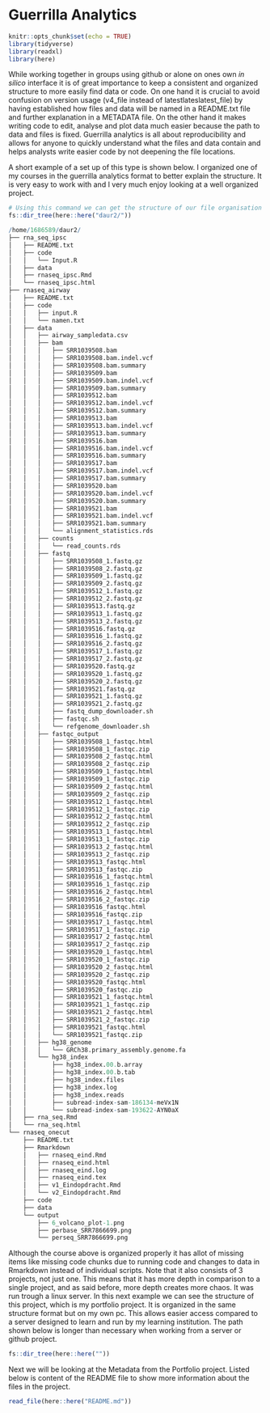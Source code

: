 # Guerrilla Analytics


```r
knitr::opts_chunk$set(echo = TRUE)
library(tidyverse)
library(readxl)
library(here)
```


While working together in groups using github or alone on ones own *in silico* interface it is of great importance to keep a consistent and organized structure to more easily find data or code. On one hand it is crucial to avoid confusion on version usage (v4_file instead of latestlateslatest_file) by having established how files and data will be named in a README.txt file and further explanation in a METADATA file. On the other hand it makes writing code to edit, analyse and plot data much easier because the path to data and files is fixed. Guerrilla analytics is all about reproducibility and allows for anyone to quickly understand what the files and data contain and helps analysts write easier code by not deepening the file locations. 

A short example of a set up of this type is shown below. I organized one of my courses in the guerrilla analytics format to better explain the structure. It is very easy to work with and I very much enjoy looking at a well organized project.

```r
# Using this command we can get the structure of our file organisation 
fs::dir_tree(here::here("daur2/"))

/home/1686589/daur2/
├── rna_seq_ipsc
│   ├── README.txt
│   ├── code
│   │   └── Input.R
│   ├── data
│   ├── rnaseq_ipsc.Rmd
│   └── rnaseq_ipsc.html
├── rnaseq_airway
│   ├── README.txt
│   ├── code
│   │   ├── input.R
│   │   └── namen.txt
│   ├── data
│   │   ├── airway_sampledata.csv
│   │   ├── bam
│   │   │   ├── SRR1039508.bam
│   │   │   ├── SRR1039508.bam.indel.vcf
│   │   │   ├── SRR1039508.bam.summary
│   │   │   ├── SRR1039509.bam
│   │   │   ├── SRR1039509.bam.indel.vcf
│   │   │   ├── SRR1039509.bam.summary
│   │   │   ├── SRR1039512.bam
│   │   │   ├── SRR1039512.bam.indel.vcf
│   │   │   ├── SRR1039512.bam.summary
│   │   │   ├── SRR1039513.bam
│   │   │   ├── SRR1039513.bam.indel.vcf
│   │   │   ├── SRR1039513.bam.summary
│   │   │   ├── SRR1039516.bam
│   │   │   ├── SRR1039516.bam.indel.vcf
│   │   │   ├── SRR1039516.bam.summary
│   │   │   ├── SRR1039517.bam
│   │   │   ├── SRR1039517.bam.indel.vcf
│   │   │   ├── SRR1039517.bam.summary
│   │   │   ├── SRR1039520.bam
│   │   │   ├── SRR1039520.bam.indel.vcf
│   │   │   ├── SRR1039520.bam.summary
│   │   │   ├── SRR1039521.bam
│   │   │   ├── SRR1039521.bam.indel.vcf
│   │   │   ├── SRR1039521.bam.summary
│   │   │   └── alignment_statistics.rds
│   │   ├── counts
│   │   │   └── read_counts.rds
│   │   ├── fastq
│   │   │   ├── SRR1039508_1.fastq.gz
│   │   │   ├── SRR1039508_2.fastq.gz
│   │   │   ├── SRR1039509_1.fastq.gz
│   │   │   ├── SRR1039509_2.fastq.gz
│   │   │   ├── SRR1039512_1.fastq.gz
│   │   │   ├── SRR1039512_2.fastq.gz
│   │   │   ├── SRR1039513.fastq.gz
│   │   │   ├── SRR1039513_1.fastq.gz
│   │   │   ├── SRR1039513_2.fastq.gz
│   │   │   ├── SRR1039516.fastq.gz
│   │   │   ├── SRR1039516_1.fastq.gz
│   │   │   ├── SRR1039516_2.fastq.gz
│   │   │   ├── SRR1039517_1.fastq.gz
│   │   │   ├── SRR1039517_2.fastq.gz
│   │   │   ├── SRR1039520.fastq.gz
│   │   │   ├── SRR1039520_1.fastq.gz
│   │   │   ├── SRR1039520_2.fastq.gz
│   │   │   ├── SRR1039521.fastq.gz
│   │   │   ├── SRR1039521_1.fastq.gz
│   │   │   ├── SRR1039521_2.fastq.gz
│   │   │   ├── fastq_dump_downloader.sh
│   │   │   ├── fastqc.sh
│   │   │   └── refgenome_downloader.sh
│   │   ├── fastqc_output
│   │   │   ├── SRR1039508_1_fastqc.html
│   │   │   ├── SRR1039508_1_fastqc.zip
│   │   │   ├── SRR1039508_2_fastqc.html
│   │   │   ├── SRR1039508_2_fastqc.zip
│   │   │   ├── SRR1039509_1_fastqc.html
│   │   │   ├── SRR1039509_1_fastqc.zip
│   │   │   ├── SRR1039509_2_fastqc.html
│   │   │   ├── SRR1039509_2_fastqc.zip
│   │   │   ├── SRR1039512_1_fastqc.html
│   │   │   ├── SRR1039512_1_fastqc.zip
│   │   │   ├── SRR1039512_2_fastqc.html
│   │   │   ├── SRR1039512_2_fastqc.zip
│   │   │   ├── SRR1039513_1_fastqc.html
│   │   │   ├── SRR1039513_1_fastqc.zip
│   │   │   ├── SRR1039513_2_fastqc.html
│   │   │   ├── SRR1039513_2_fastqc.zip
│   │   │   ├── SRR1039513_fastqc.html
│   │   │   ├── SRR1039513_fastqc.zip
│   │   │   ├── SRR1039516_1_fastqc.html
│   │   │   ├── SRR1039516_1_fastqc.zip
│   │   │   ├── SRR1039516_2_fastqc.html
│   │   │   ├── SRR1039516_2_fastqc.zip
│   │   │   ├── SRR1039516_fastqc.html
│   │   │   ├── SRR1039516_fastqc.zip
│   │   │   ├── SRR1039517_1_fastqc.html
│   │   │   ├── SRR1039517_1_fastqc.zip
│   │   │   ├── SRR1039517_2_fastqc.html
│   │   │   ├── SRR1039517_2_fastqc.zip
│   │   │   ├── SRR1039520_1_fastqc.html
│   │   │   ├── SRR1039520_1_fastqc.zip
│   │   │   ├── SRR1039520_2_fastqc.html
│   │   │   ├── SRR1039520_2_fastqc.zip
│   │   │   ├── SRR1039520_fastqc.html
│   │   │   ├── SRR1039520_fastqc.zip
│   │   │   ├── SRR1039521_1_fastqc.html
│   │   │   ├── SRR1039521_1_fastqc.zip
│   │   │   ├── SRR1039521_2_fastqc.html
│   │   │   ├── SRR1039521_2_fastqc.zip
│   │   │   ├── SRR1039521_fastqc.html
│   │   │   └── SRR1039521_fastqc.zip
│   │   ├── hg38_genome
│   │   │   └── GRCh38.primary_assembly.genome.fa
│   │   └── hg38_index
│   │       ├── hg38_index.00.b.array
│   │       ├── hg38_index.00.b.tab
│   │       ├── hg38_index.files
│   │       ├── hg38_index.log
│   │       ├── hg38_index.reads
│   │       ├── subread-index-sam-186134-meVx1N
│   │       └── subread-index-sam-193622-AYN0aX
│   ├── rna_seq.Rmd
│   └── rna_seq.html
└── rnaseq_onecut
    ├── README.txt
    ├── Rmarkdown
    │   ├── rnaseq_eind.Rmd
    │   ├── rnaseq_eind.html
    │   ├── rnaseq_eind.log
    │   ├── rnaseq_eind.tex
    │   ├── v1_Eindopdracht.Rmd
    │   └── v2_Eindopdracht.Rmd
    ├── code
    ├── data
    └── output
        ├── 6_volcano_plot-1.png
        ├── perbase_SRR7866699.png
        └── perseq_SRR7866699.png

```

Although the course above is organized properly it has allot of missing items like missing code chunks due to running code and changes to data in Rmarkdown instead of individual scripts. Note that it also consists of 3 projects, not just one. This means that it has more depth in comparison to a single project, and as said before, more depth creates more chaos. It was run trough a linux server. In this next example we can see the structure of this project, which is my portfolio project. It is organized in the same structure format but on my own pc. This allows easier access compared to a server designed to learn and run by my learning institution. 
The path shown below is longer than necessary when working from a server or github project. 

```r
fs::dir_tree(here::here(""))

```

Next we will be looking at the Metadata from the Portfolio project. Listed below is content of the README file to show more information about the files in the project. 

```r
read_file(here::here("README.md"))

```

